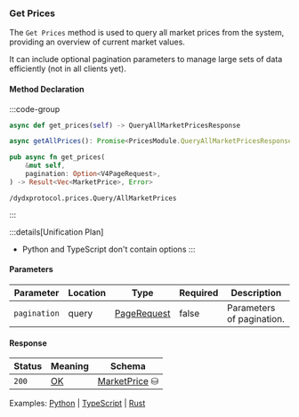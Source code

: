 ### Get Prices

The `Get Prices` method is used to query all market prices from the system, providing an overview of current market values.

It can include optional pagination parameters to manage large sets of data efficiently (not in all clients yet).

#### Method Declaration

:::code-group

```python [Python]
async def get_prices(self) -> QueryAllMarketPricesResponse
```

```typescript [TypeScript]
async getAllPrices(): Promise<PricesModule.QueryAllMarketPricesResponse>
```

```rust [Rust]
pub async fn get_prices(
    &mut self,
    pagination: Option<V4PageRequest>,
) -> Result<Vec<MarketPrice>, Error>
```

```url [API]
/dydxprotocol.prices.Query/AllMarketPrices
```

:::

:::details[Unification Plan]
- Python and TypeScript don't contain options
:::

#### Parameters

| Parameter     | Location | Type          | Required | Description               |
| ------------- | -------- | ------------- | -------- | ------------------------- |
| `pagination`  | query    | [PageRequest] | false    | Parameters of pagination. |

#### Response

| Status | Meaning | Schema          |
| ------ | ------- | --------------- |
| `200`  | [OK]    | [MarketPrice] ⛁ |

Examples: [Python] | [TypeScript] | [Rust]

[Python]: https://github.com/dydxprotocol/v4-clients/blob/3e8c7e1b960291b7ef273962d374d9934a5c4d33/v4-client-py-v2/examples/validator_get_example.py#L110
[TypeScript]: https://github.com/dydxprotocol/v4-clients/blob/3e8c7e1b960291b7ef273962d374d9934a5c4d33/v4-client-js/examples/validator_get_example.ts#L57
[Rust]: https://github.com/dydxprotocol/v4-clients/blob/3e8c7e1b960291b7ef273962d374d9934a5c4d33/v4-client-rs/client/examples/validator_get.rs#L80

[OK]: /types/ok
[PageRequest]: /types/page_request
[MarketPrice]: /types/market_price
